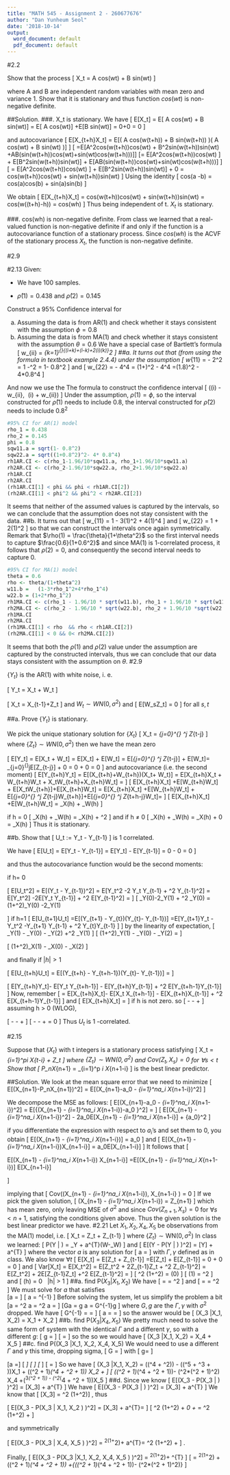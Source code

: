 ```yaml
---
title: "MATH 545 - Assignment 2 - 260677676"
author: "Dan Yunheum Seol"
date: '2018-10-14'
output:
  word_document: default
  pdf_document: default
---
```

#2.2

Show that the process
\[
X_t = A cos(wt) + B sin(wt)
\]

where A and B are independent random variables with mean zero and variance 1.
Show that it is stationary and thus function $cos(wt)$ is non-negative definite.

##Solution.
###. X_t is stationary.
We have
\[
E[X_t] = E[ A cos(wt) + B sin(wt)] = E[ A cos(wt)] +E[B sin(wt)] = 0+0 = 0
\]

and autocovariance
\[
E[X_{t+h}X_t] = E[(\ A cos(w(t+h)) + B sin(w(t+h))\ )(\ A cos(wt) + B sin(wt)\ )]
\]
\[
=E[A^2cos(w(t+h))cos(wt) + B^2sin(w(t+h))sin(wt) +AB(sin(w(t+h))cos(wt)+sin(wt)cos(w(t+h)))]\]
\[= E[A^2cos(w(t+h))cos(wt) ] + E[B^2sin(w(t+h))sin(wt)] + E[AB(sin(w(t+h))cos(wt)+sin(wt)cos(w(t+h)))]
\]
\[
= E[A^2cos(w(t+h))cos(wt) ] + E[B^2sin(w(t+h))sin(wt)] + 0 = cos(w(t+h))cos(wt) + sin(w(t+h))sin(wt)
\]
Using the identity 
\[
cos(a -b) = cos(a)cos(b) + sin(a)sin(b)
\]

We obtain
\[
E[X_{t+h}X_t] = cos(w(t+h))cos(wt) + sin(w(t+h))sin(wt) = cos(w((t+h)-h)) = cos(wh)
\]
Thus being independent of t. $X_t$ is stationary.

###. cos(wh) is non-negative definite.
From class we learned that a real-valued function is non-negative definite if and only if the function is a autocovariance function of a stationary process. Since $cos(wh)$ is the ACVF of the stationary process $X_t$, the function is non-negative definite.

#2.9



#2.13
Given:
 
 - We have 100 samples.
 
 - $\widehat{\rho}(1) = 0.438$ and  $\widehat{\rho}(2) = 0.145$
 
 Construct a 95% Confidence interval for 
 
 a. Assuming the data is from AR(1) and check whether it stays consistent with the assumption $\phi = 0.8$
 b. Assuming the data is from MA(1) and check whether it stays consistent with the assumption $\theta = 0.6$
 We have a special case of Bartlett's formula 
 \[
 w_{ii} = \sum_{k=1}^{\infty}\{\rho(i+k)+\rho(i-k)+2\rho(i)\rho(k)\}^2
 \]
##a.
It turns out that (from using the formula in textbook example 2.4.4) under the assumption
\[
w_{11} = \frac{(1-\phi^2)(1+\phi^2)}{(1-\phi^2)} - 2\phi^2 = 1 -\phi^2 = 1- 0.8^2
\]
and
\[
w_{22} = \frac{(1-\phi^4)(1+\phi^2)}{1-\phi^2} - 4\phi^4  = (1+\phi)^2 - 4\phi^4 =(1.8)^2 - 4*0.8^4
\]

And now we use the The formula to construct the confidence interval 
\[
(\widehat{\rho}(i) - \frac{1.96}{10}w_{ii},\  \widehat{\rho}(i) + \frac{1.96}{10}w_{ii})
\]
Under the assumption, $\rho(1) = \phi$, so the interval constructed for $\widehat{\rho}(1)$ needs to include 0.8, the interval constructed for $\widehat{\rho}(2)$ needs to include $0.8^2$
```r
#95% CI for AR(1) model
rho_1 = 0.438
rho_2 = 0.145
phi = 0.8
sqw11.a = sqrt(1- 0.8^2)
sqw22.a = sqrt((1+0.8^2)^2- 4* 0.8^4)
rh1AR.CI <- c(rho_1-1.96/10*sqw11.a, rho_1+1.96/10*sqw11.a)
rh2AR.CI <- c(rho_2-1.96/10*sqw22.a, rho_2+1.96/10*sqw22.a)
rh1AR.CI
rh2AR.CI
(rh1AR.CI[1] < phi && phi < rh1AR.CI[2])
(rh2AR.CI[1] < phi^2 && phi^2 < rh2AR.CI[2])

```
It seems that neither of the assumed values is captured by the intervals, so we can conclude that the assumption does not stay consistent with the data.
##b.
It turns out that
\[
w_{11} = 1 - 3\rho(1)^2 + 4\rho(1)^4
\]
and
\[
w_{22} = 1 + 2\rho(1)^2
\]
so that we can construct the intervals once again symmetrically. Remark that 
$\rho(1) = \frac{\theta}{1+\theta^2}$ so the first interval needs to capture $\frac{0.6}{1+0.6^2}$ and since MA(1) is 1-correlated process, it follows that
$\rho(2) = 0$, and consequently the second interval needs to capture 0.
```r
#95% CI for MA(1) model
theta = 0.6
rho <- theta/(1+theta^2)
w11.b =   (1-3*rho_1^2+4*rho_1^4)
w22.b = (1+2*rho_1^2)
rh1MA.CI <- c(rho_1 - 1.96/10 * sqrt(w11.b), rho_1 + 1.96/10 * sqrt(w11.b))
rh2MA.CI <- c(rho_2 - 1.96/10 * sqrt(w22.b), rho_2 + 1.96/10 *sqrt(w22.b))
rh1MA.CI
rh2MA.CI
(rh1MA.CI[1] < rho  && rho < rh1AR.CI[2])
(rh2MA.CI[1] < 0 && 0< rh2MA.CI[2])

```
It seems that both the $\rho(1)$ and $\rho(2)$ value under the assumption are captured by the constructed intervals, thus we can conclude that our data stays consistent with the assumption on $\theta$.
#2.9

$\{Y_t\}$ is the AR(1) with white noise, i. e.

\[
Y_t = X_t + W_t
\]

\[
X_t = \phi X_{t-1}+Z_t
\]
and $W_t \sim WN(0, \sigma^2)$
and 
\[
E[W_sZ_t] = 0
\]
for all $s, t$

##a. Prove $\{Y_t\}$ is stationary.

We pick the unique stationary solution for $\{X_t\}$
\[
X_t = \sum_{j=0}^{\infty} \phi^j Z_{t-j}
\]
where $\{Z_t\} \sim WN(0,\sigma^2)$
then we have the mean zero

\[
E[Y_t] =  E[X_t + W_t] = E[X_t] + E[W_t] = E[\sum_{j=0}^{\infty} \phi^j Z_{t-j}] + E[W_t]= \sum_{j=0}^{\infty}\phi^jE[Z_{t-j}] + 0 = 0 + 0 = 0
\]
and autocovariance (i.e. the second moment)
\[
E[Y_{t+h}Y_t] = E[(X_{t+h}+W_{t+h})(X_t+ W_t)] = E[X_{t+h}X_t + W_{t+h}W_t + X_tW_{t+h}+X_{t+h}W_t] =
\]
\[
E[X_{t+h}X_t] +E[W_{t+h}W_t] + E[X_tW_{t+h}]+E[X_{t+h}W_t] = E[X_{t+h}X_t] +E[W_{t+h}W_t]  + E[\sum_{j=0}^{\infty} \phi^j Z_{t-j}W_{t+h}]+E[\sum_{j=0}^{\infty} \phi^j Z_{t+h-j}W_t]=
\]
\[
E[X_{t+h}X_t] +E[W_{t+h}W_t] = \gamma_X(h) + \gamma_W(h)
\]

if h = 0
\[
\gamma_X(h) + \gamma_W(h) = \gamma_X(h) + \sigma^2
\]
and if h $\neq$ 0
\[
\gamma_X(h) + \gamma_W(h) = \gamma_X(h) + 0 = \gamma_X(h)
\]
Thus it is stationary.


##b.
Show that
\[
U_t := Y_t - \phi Y_{t-1}
\]
is 1 correlated.

We have
\[
E[U_t] = E[Y_t - \phi Y_{t-1}] = E[Y_t] - \phi E[Y_{t-1}] = 0 - 0  = 0
\]

and
thus the autocovariance function would be the second moments:

if h= 0

\[
E[U_t^2] = E[(Y_t - \phi Y_{t-1})^2] = E[Y_t^2 -2 \phi Y_t Y_{t-1} + \phi^2 Y_{t-1}^2] = E[Y_t^2] -2E[\phi Y_t Y_{t-1}] + \phi^2 E[Y_{t-1}^2] = 
\]
\[
\gamma_Y(0)-2\gamma_Y(1) + \phi^2 \gamma_Y(0) = (1+\phi^2)\gamma_Y(0) -2\gamma_Y(1)

\]
if h=1
\[
E[U_{t+1}U_t] =E[(Y_{t+1} - \phi Y_{t})(Y_{t}- \phi Y_{t-1})] =E[Y_{t+1}Y_t -\phi Y_t^2 -\phi Y_{t+1} Y_{t-1} + \phi^2 Y_{t}Y_{t-1} ]
\]
by the linearity of expectation,
\[
\gamma_Y(1) - \phi \gamma_Y(0) - \phi\gamma_Y(2) +\phi^2 \gamma_Y(1)
\]
\[
(1+\phi^2)\gamma_Y(1) - \phi \gamma_Y(0) - \phi\gamma_Y(2) = 
\]

\[
(1+\phi^2)\gamma_X(1) - \phi \gamma_X(0) - \phi\gamma_X(2) 
\]


and finally if $|h| > 1$

\[
E[U_{t+h}U_t] =  E[(Y_{t+h} - \phi Y_{t+h-1})(Y_{t}- \phi Y_{t-1})] =
\]

\[
E[Y_{t+h}Y_t]- \phi E[Y_t Y_{t+h-1}] - \phi E[Y_{t+h}Y_{t-1}] + \phi^2 E[Y_{t+h-1}Y_{t-1}]
\]
Now, remember
\[
= E[X_{t+h}X_t]- \phi E[X_t X_{t+h-1}] - \phi E[X_{t+h}X_{t-1}] + \phi^2 E[X_{t+h-1}Y_{t-1}]
\]
and 
\[
E[X_{t+h}X_t] = \frac{\sigma^2 \phi^{|h|}}{1-\phi^2}
\]
if h is not zero.
so
\[
\frac{\sigma^2 \phi^{|h|}}{1-\phi^2} - \phi \frac{\sigma^2 \phi^{|h-1|}}{1-\phi^2} - \phi\frac{\sigma^2 \phi^{|h+1|}}{1-\phi^2} + \frac{\sigma^2 \phi^{|h|}}{1-\phi^2}
\]
assuming h > 0 (WLOG),

\[
\frac{\sigma^2 \phi^{h}}{1-\phi^2} - \phi \frac{\sigma^2 \phi^{h-1}}{1-\phi^2} - \phi\frac{\sigma^2 \phi^{h+1}}{1-\phi^2} + \frac{\sigma^2 \phi^{h}}{1-\phi^2}
\]
\[
\frac{\sigma^2 \phi^{h}}{1-\phi^2} - \frac{\sigma^2 \phi^{h}}{1-\phi^2} - \frac{\sigma^2 \phi^{h+2}}{1-\phi^2} + \frac{\sigma^2 \phi^{h+2}}{1-\phi^2} = 0
\]
Thus $U_t$ is 1 -correlated.


#2.15

Suppose that $\{X_t\}$ with t integers is a stationary process satisfying 
\[
X_t = \sum_{i=1}^p\phi_i X_{t-i} + Z_t
\]
where $\{Z_t\} \sim WN(0, \sigma^2)$ and $Cov(Z_t, X_s) = 0$ for $\forall s < t$
Show that
\[
P_nX_{n+1} = \sum_{i=1}^p \phi_i X_{n+1-i}
\]
is the best linear predictor.


##Solution.
We look at the mean square error that we need to minimize
\[
E[(X_{n+1}-P_nX_{n+1})^2] = E[(X_{n+1}-a_0 - \sum_{i=1}^na_i X_{n+1-i})^2]
\]

We decompose the MSE as follows:
\[
E[(X_{n+1}-a_0 - \sum_{i=1}^na_i X_{n+1-i})^2] = E[\{(X_{n+1} - \sum_{i=1}^na_i X_{n+1-i})-a_0 \}^2] = 
\]
\[
E[(X_{n+1} - \sum_{i=1}^na_i X_{n+1-i})^2] - 2a_0E[X_{n+1} - \sum_{i=1}^na_i X_{n+1-i}] + {a_0}^2
\]

if you differentiate the expression with respect to $a_i$'s and set them to 0, you obtain
\[
E[(X_{n+1} - \sum_{i=1}^na_i X_{n+1-i})] = a_0
\]
and
\[
E[(X_{n+1} - \sum_{i=1}^na_i X_{n+1-i})X_{n+1-i}] = a_0E[X_{n+1-i}] 
\]
It follows that
\[

E[(X_{n+1} - \sum_{i=1}^na_i X_{n+1-i}) X_{n+1-i}] =E[(X_{n+1} - \sum_{i=1}^na_i X_{n+1-i})]  E[X_{n+1-i}] 

\]

implying that 
\[
Cov((X_{n+1} - \sum_{i=1}^na_i X_{n+1-i}), X_{n+1-i} ) = 0
\]
If we pick the given solution,
\[
(X_{n+1} - \sum_{i=1}^na_i X_{n+1-i}) = Z_{n+1}
\]
which has mean zero, only leaving MSE of $\sigma^2$ and since $Cov(Z_{n+1}, X_s) = 0$ for $\forall s<n+1$, satisfying the conditions given above. Thus the given solution is the best linear predictor we have.
#2.21
Let $X_1, X_2, X_4, X_5$ be observations from the MA(1) model, i.e.
\[
X_t = Z_t + \theta Z_{t-1}
\]
where $\{Z_t\} \sim \text{WN}(0, \sigma^2)$
In class we learned:
\[
P(Y | \mathbb{W} ) = \mu_Y + a^{T}(W-\mu_W)
\]
and 
\[
E[(Y - P(Y | \mathbb{W} ) )^2] = \mathrm{Var}[Y] + a^{T}\gamma
\]
where the vector $a$ is any solution for
\[
\Gamma a  = \gamma
\]
with $\Gamma, \gamma$ defined as in class.
We also know $\forall t$
\[
E[X_t] = E[Z_t + \theta Z_{t-1}] =E[Z_t] + \theta E[Z_{t-1}] = 0 + 0 = 0
\]
and
\[
Var[X_t] = E[X_t^2] = E[Z_t^2 + 2\theta Z_{t-1}Z_t + \theta^2 Z_{t-1}^2] = E[Z_t^2] + 2\theta E[Z_{t-1}Z_t] +\theta^2 E[Z_{t-1}^2] = 
\]
\[
\sigma^2 (1+\theta^2) = \gamma(0)
\]
\[
\gamma(1) = \theta \sigma^2
\]
and
\[
\gamma(h) = 0  \ \ |h| > 1
\]
##a. find P$(X_3 |X_1, X_2)$
 We have 
\[
\Gamma = 
\left [\begin{matrix}
\sigma^2(1+\theta^2) & \theta \sigma^2 \\ 
 \theta \sigma^2 & \sigma^2(1+\theta^2) \\
\end{matrix} \right ] = \sigma^2 \left [\begin{matrix}
(1+\theta^2) & \theta \\ 
\theta & (1+\theta^2) \\
\end{matrix} \right ]
\]
and 
\[
\gamma = 
\left [\begin{matrix}
0 \\ 
\theta \sigma^2 \\
\end{matrix} \right ] = \sigma^2 \left [\begin{matrix}
0 \\ 
\theta \\
\end{matrix} \right ]
\]
We must solve for $a$ that satisfies  
\[\Gamma a =  \gamma 
\]
\[
\implies a = \Gamma^{-1} \gamma
\]
Before solving the system, let us simplify the problem a bit
\[\Gamma a =  \gamma \iff  \sigma^2 \left [\begin{matrix}
	(1+\theta^2) & \theta \\ 
	\theta & (1+\theta^2) \\
\end{matrix} \right ]
a  = \sigma^2 \left [\begin{matrix}0 \\ 
\theta \\
\end{matrix} \right ] \iff \left [\begin{matrix}
(1+\theta^2) & \theta \\ 
\theta & (1+\theta^2) \\
\end{matrix} \right ]
a  =  \left [\begin{matrix}0 \\ 
\theta \\
\end{matrix} \right ] \]
\[\iff Ga = g \implies a = G^{-1}g 
\] 
where $G, g$ are the $\Gamma, \gamma$ with $\sigma^2$ dropped.
We have
\[
G^{-1} = \frac{1}{(1+\theta^2)^2 - \theta^2}\left [\begin{matrix}
(1+\theta^2) & -\theta \\ 
-\theta & (1+\theta^2) \\
\end{matrix} \right ] = \frac{1}{1+\theta^2 + \theta^4}\left [\begin{matrix}
(1+\theta^2) & -\theta \\ 
-\theta & (1+\theta^2) \\
\end{matrix} \right ]
\]
\[
\implies a =  \frac{1}{1+\theta^2 + \theta^4}\left [\begin{matrix}
(1+\theta^2) & -\theta \\ 
-\theta & (1+\theta^2) \\
\end{matrix} \right ]   \left [\begin{matrix}0 \\ 
\theta \\
\end{matrix} \right]  = \left [\begin{matrix} \frac{-\theta^2}{1+\theta^2 + \theta^4}\\ 
 \frac{\theta(1+ \theta^2)}{1+\theta^2 + \theta^4} \\
\end{matrix} \right]
\] 
so the answer would be
\[
\mathrm{P}(X_3 |X_1, X_2) =  \frac{-\theta^2}{1+\theta^2 + \theta^4} X_1 +  \frac{\theta(1+ \theta^2)}{1+\theta^2 + \theta^4}X_2
\]
##b.  find P$(X_3 |X_4, X_5)$
We pretty much need to solve the same form of system with the identical $\Gamma$ and a different $\gamma$, so with a different $g$:
\[
g = 
\left[ \begin{matrix} \theta \\ 
0 \\
\end{matrix} \right]
\]
\[
\implies  \frac{1}{1+\theta^2 + \theta^4}\left [\begin{matrix}
(1+\theta^2) & -\theta \\ 
-\theta & (1+\theta^2) \\
\end{matrix} \right ]   \left [\begin{matrix}\theta \\ 
0 \\
\end{matrix} \right]  = \left [\begin{matrix} \frac{\theta (1+\theta^2)}{1+\theta^2 + \theta^4}\\ 
\frac{-\theta^2}{1+\theta^2 + \theta^4} \\
\end{matrix} \right]
\] 
so the 
so we would have 
\[
\mathrm{P}(X_3 |X_1, X_2) = \frac{\theta(1+ \theta^2)}{1+\theta^2 + \theta^4}X_4  + \frac{-\theta^2}{1+\theta^2 + \theta^4} X_5 
\]
##c.  find P((X_3 |X_1, X_2, X_4, X_5)
We would need to use a different $\Gamma$ and $\gamma$ this time, dropping sigma, 
\[ G =
\left [\begin{matrix}
(1+\theta^2) & \theta & 0 & 0 \\ 
\theta & (1+\theta^2) & \theta & 0 \\
0 & \theta & (1+\theta^2) & \theta \\
0 & 0 & \theta &  (1+\theta^2)
\end{matrix} \right ]
\]
with 
\[
g=
 \left [\begin{matrix} 0 \\ 
 \theta \\
 \theta \\
 0
\end{matrix} \right]
\]

\[\implies a =\]
\[
\frac{1}{(\theta^8 + \theta^6 + \theta^4 + \theta^2 + 1)}*\]
\[
\left[
\begin{matrix}
(\theta^6 + \theta^4 + \theta^2 + 1) &-(\theta^5 + \theta^3 + \theta)   & (\theta^4 + \theta^2) &  -\theta^3 \\
-(\theta^5 + \theta^3 + \theta) & (( \theta^2 + 1)*( \theta^4 +  \theta^2 + 1)) &        -( \theta^5 + 2 \theta^3 +  \theta) &  ( \theta^4 +  \theta^2) \\
 ( \theta^2*( \theta^2 + 1)) & -( \theta*( \theta^2 + 1)^2) & (( \theta^2 + 1)*( \theta^4 +  \theta^2 + 1)) &  -( \theta^5 +  \theta^3 +  \theta) \\
 - \theta^3 & ( \theta^2*( \theta^2 + 1)) & -( \theta*( \theta^4 +  \theta^2 + 1)) & ( \theta^6 +  \theta^4 +  \theta^2 + 1)
\end{matrix}
\right] 
\]
\[
* \left[\begin{matrix}
0 \\
\theta \\
\theta \\
0
\end{matrix}\right]
\]
\[
= \frac{1}{(\theta^8 + \theta^6 + \theta^4 + \theta^2 + 1)}\left[\begin{matrix}
(\theta*(\theta^4 + \theta^2)) - (\theta*(\theta^5 + \theta^3 + \theta))\\
(\theta*(\theta^2 + 1)*(\theta^4 + \theta^2 + 1))\\
(\theta*(\theta^2 + 1)*(\theta^4 + \theta^2 + 1))- (\theta^2*(\theta^2 + 1)^2) \\
(\theta^3*(\theta^2 + 1)) - (\theta^2*(\theta^4 + \theta^2 + 1))
\end{matrix} \right]
\]
So we have
\[
\mathrm{P}(X_3 |X_1, X_2) =  (\theta*(\theta^4 + \theta^2)) - (\theta*(\theta^5 + \theta^3 + \theta))X_1 + (\theta*(\theta^2 + 1)*(\theta^4 + \theta^2 + 1)) X_2 +
\]
\[
(\theta*(\theta^2 + 1)*(\theta^4 + \theta^2 + 1))- (\theta^2*(\theta^2 + 1)^2) X_4 +(\theta^3*(\theta^2 + 1)) - (\theta^2*(\theta^4 + \theta^2 + 1))X_5
\]
##d. Since we know
\[
E[(X_3 - P(X_3 | \mathbb{W} ) )^2] = \mathrm{Var}[X_3] + a^{T}\gamma
\]
We have
\[
E[(X_3 - P(X_3 | \mathbb{W} ) )^2] = \mathrm{Var}[X_3] + a^{T}\gamma
\]
We know that \[ \mathrm{Var}[X_3] = \sigma^2 (1+\theta^2)\] , thus

\[
E[(X_3 - P(X_3 | X_1, X_2 ) )^2] = \mathrm{Var}[X_3] + a^{T}\gamma =
\]
\[
\sigma^2 (1+\theta^2) + \frac{-\theta^2}{1+\theta^2 + \theta^4}*0 +  \frac{\theta(1+ \theta^2)}{1+\theta^2 + \theta^4} * \theta = \sigma^2 (1+\theta^2) + \frac{\theta^2(1+\theta^2)}{1+\theta^2+\theta^4}
\]

and symmetrically 

\[
E[(X_3 - P(X_3 | X_4, X_5 ) )^2] = \sigma^2(1+\theta^2)+ a^{T}\gamma = \sigma^2 (1+\theta^2) + \frac{\theta^2(1+\theta^2)}{1+\theta^2+\theta^4}
\]
.

Finally,
\[
E[(X_3 - P(X_3 |X_1, X_2, X_4, X_5 ) )^2] = \sigma^2(1+\theta^2)+ \frac{1}{(\theta^8 + \theta^6 + \theta^4 + \theta^2 + 1)}\left[\begin{matrix}
(\theta*(\theta^4 + \theta^2)) - (\theta*(\theta^5 + \theta^3 + \theta))\\
(\theta*(\theta^2 + 1)*(\theta^4 + \theta^2 + 1))\\
(\theta*(\theta^2 + 1)*(\theta^4 + \theta^2 + 1))- (\theta^2*(\theta^2 + 1)^2) \\
(\theta^3*(\theta^2 + 1)) - (\theta^2*(\theta^4 + \theta^2 + 1))
\end{matrix} \right]^{T} \left[\begin{matrix}
0 \\ 
\theta \\
\theta \\
0
\end{matrix} \right]
\]
\[
= \sigma^2(1+\theta^2) + \theta * (\theta*(\theta^2 + 1)*(\theta^4 + \theta^2 + 1)) +\theta\{(\theta*(\theta^2 + 1)*(\theta^4 + \theta^2 + 1))- (\theta^2*(\theta^2 + 1)^2)\}
\]
